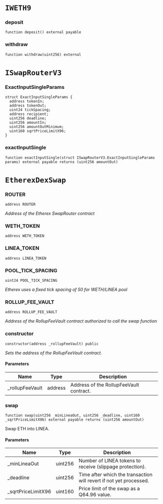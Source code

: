 # `IWETH9`

### deposit

```solidity
function deposit() external payable
```

### withdraw

```solidity
function withdraw(uint256) external
```

# `ISwapRouterV3`

### ExactInputSingleParams

```solidity
struct ExactInputSingleParams {
  address tokenIn;
  address tokenOut;
  uint24 tickSpacing;
  address recipient;
  uint256 deadline;
  uint256 amountIn;
  uint256 amountOutMinimum;
  uint160 sqrtPriceLimitX96;
}
```

### exactInputSingle

```solidity
function exactInputSingle(struct ISwapRouterV3.ExactInputSingleParams params) external payable returns (uint256 amountOut)
```

# `EtherexDexSwap`

### ROUTER

```solidity
address ROUTER
```

_Address of the Etherex SwapRouter contract_

### WETH_TOKEN

```solidity
address WETH_TOKEN
```

### LINEA_TOKEN

```solidity
address LINEA_TOKEN
```

### POOL_TICK_SPACING

```solidity
uint24 POOL_TICK_SPACING
```

_Etherex uses a fixed tick spacing of 50 for WETH/LINEA pool_

### ROLLUP_FEE_VAULT

```solidity
address ROLLUP_FEE_VAULT
```

_Address of the RollupFeeVault contract authorized to call the swap function_

### constructor

```solidity
constructor(address _rollupFeeVault) public
```

_Sets the address of the RollupFeeVault contract._

#### Parameters

| Name | Type | Description |
| ---- | ---- | ----------- |
| _rollupFeeVault | address | Address of the RollupFeeVault contract. |

### swap

```solidity
function swap(uint256 _minLineaOut, uint256 _deadline, uint160 _sqrtPriceLimitX96) external payable returns (uint256 amountOut)
```

Swap ETH into LINEA.

#### Parameters

| Name | Type | Description |
| ---- | ---- | ----------- |
| _minLineaOut | uint256 | Number of LINEA tokens to receive (slippage protection). |
| _deadline | uint256 | Time after which the transaction will revert if not yet processed. |
| _sqrtPriceLimitX96 | uint160 | Price limit of the swap as a Q64.96 value. |

